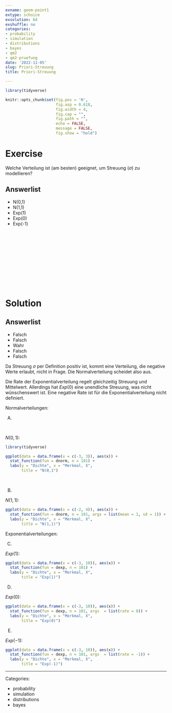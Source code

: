 ```yaml
---
exname: geom-point1
extype: schoice
exsolution: 64
exshuffle: no
categories:
- probability
- simulation
- distributions
- bayes
- qm2
- qm2-pruefung
date: '2022-11-05'
slug: Priori-Streuung
title: Priori-Streuung

---
```





```r
library(tidyverse)

```


```r
knitr::opts_chunk$set(fig.pos = 'H',
                      fig.asp = 0.618,
                      fig.width = 4,
                      fig.cap = "", 
                      fig.path = "",
                      echo = FALSE,
                      message = FALSE,
                      fig.show = "hold")
```






# Exercise

Welche Verteilung ist (am besten) geeignet, um Streuung ($\sigma$) zu modellieren?

Answerlist
----------
* N(0,1)
* N(1,1)
* Exp(1)
* Exp(0)
* Exp(-1)




</br>
</br>
</br>
</br>
</br>
</br>
</br>
</br>
</br>
</br>

# Solution



Answerlist
----------


* Falsch
* Falsch
* Wahr
* Falsch
* Falsch

Da Streuung $\sigma$ per Definition positiv ist, 
kommt eine Verteilung, die negative Werte erlaubt, nicht in Frage. 
Die Normalverteilung scheidet also aus.

Die Rate der Exponentialverteilung regelt gleichzeitig Streuung und Mittelwert.
Allerdings hat $Exp(0)$ eine unendliche Streuung, was nicht wünschenswert ist.
Eine negative Rate ist für die Exponentialverteilung nicht definiert.



Normalverteilungen:

A)

</br>

$N(0,1)$:

```r
library(tidyverse)

ggplot(data = data.frame(x = c(-3, 3)), aes(x)) +
  stat_function(fun = dnorm, n = 101) +
  labs(y = "Dichte", x = "Merkmal, X",
       title = "N(0,1")
```


</br>

B)


$N(1,1)$:


```r
ggplot(data = data.frame(x = c(-2, 4)), aes(x)) +
  stat_function(fun = dnorm, n = 101, args = list(mean = 1, sd = 1)) +
  labs(y = "Dichte", x = "Merkmal, X",
       title = "N(1,1)")
```


Exponentialverteilungen:

C)

$Exp(1)$:


```r
ggplot(data = data.frame(x = c(-3, 10)), aes(x)) +
  stat_function(fun = dexp, n = 101) +
  labs(y = "Dichte", x = "Merkmal, X",
       title = "Exp(1)")
```


D)

$Exp(0)$:


```r
ggplot(data = data.frame(x = c(-3, 10)), aes(x)) +
  stat_function(fun = dexp, n = 101, args  = list(rate = 0)) +
  labs(y = "Dichte", x = "Merkmal, X",
       title = "Exp(0)")
```



E)

$Exp(-1)$:


```r
ggplot(data = data.frame(x = c(-3, 10)), aes(x)) +
  stat_function(fun = dexp, n = 101, args  = list(rate = -1)) +
  labs(y = "Dichte", x = "Merkmal, X",
       title = "Exp(-1)")
```





---

Categories: 

- probability
- simulation
- distributions
- bayes

